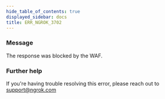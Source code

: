 ```yaml
---
hide_table_of_contents: true
displayed_sidebar: docs
title: ERR_NGROK_3702
---
```




### Message

The response was blocked by the WAF.

<ErrorDetails error="err_ngrok_3702" />

### Further help

If you're having trouble resolving this error, please reach out to [support@ngrok.com](mailto:support@ngrok.com?subject=Help%20with%20ERR_NGROK_3702)
